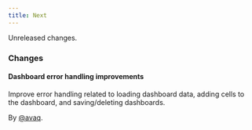 ```yaml
---
title: Next
---
```


Unreleased changes.

### Changes

#### Dashboard error handling improvements

Improve error handling related to loading dashboard data, adding cells to the dashboard, and saving/deleting dashboards.

By [@avaq](https://github.com/avaq).
